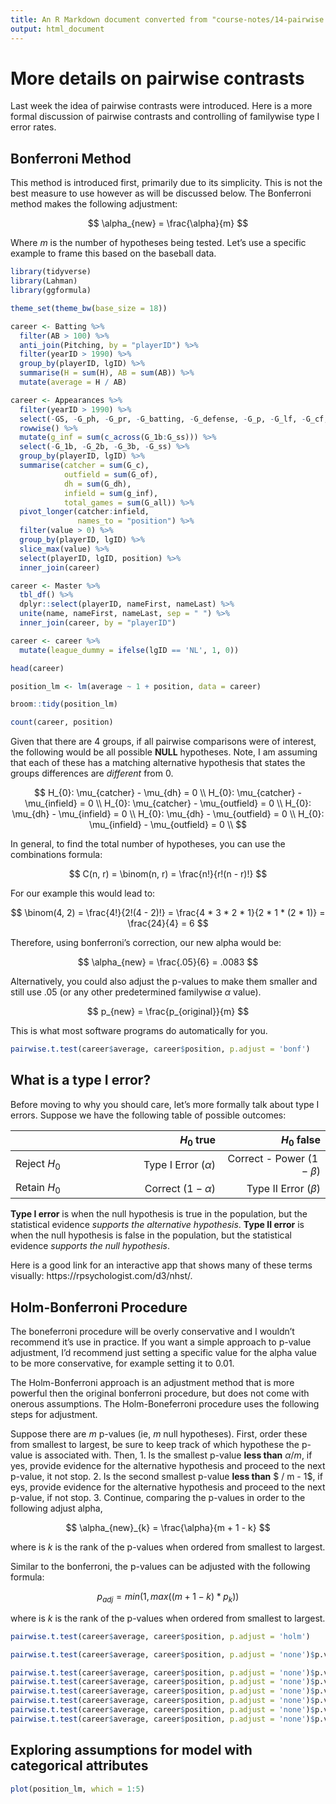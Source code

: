 ```yaml
---
title: An R Markdown document converted from "course-notes/14-pairwise.ipynb"
output: html_document
---
```


# More details on pairwise contrasts

Last week the idea of pairwise contrasts were introduced. Here is a more formal discussion of pairwise contrasts and controlling of familywise type I error rates. 

## Bonferroni Method

This method is introduced first, primarily due to its simplicity. This is not the best measure to use however as will be discussed below. The Bonferroni method makes the following adjustment:

$$ 
\alpha_{new} = \frac{\alpha}{m}
$$

Where $m$ is the number of hypotheses being tested. Let's use a specific example to frame this based on the baseball data. 

```r
library(tidyverse)
library(Lahman)
library(ggformula)

theme_set(theme_bw(base_size = 18))

career <- Batting %>%
  filter(AB > 100) %>%
  anti_join(Pitching, by = "playerID") %>%
  filter(yearID > 1990) %>%
  group_by(playerID, lgID) %>%
  summarise(H = sum(H), AB = sum(AB)) %>%
  mutate(average = H / AB)

career <- Appearances %>%
  filter(yearID > 1990) %>%
  select(-GS, -G_ph, -G_pr, -G_batting, -G_defense, -G_p, -G_lf, -G_cf, -G_rf) %>%
  rowwise() %>%
  mutate(g_inf = sum(c_across(G_1b:G_ss))) %>%
  select(-G_1b, -G_2b, -G_3b, -G_ss) %>%
  group_by(playerID, lgID) %>%
  summarise(catcher = sum(G_c),
            outfield = sum(G_of),
            dh = sum(G_dh),
            infield = sum(g_inf),
            total_games = sum(G_all)) %>%
  pivot_longer(catcher:infield,
               names_to = "position") %>%
  filter(value > 0) %>%
  group_by(playerID, lgID) %>%
  slice_max(value) %>%
  select(playerID, lgID, position) %>%
  inner_join(career)

career <- Master %>%
  tbl_df() %>%
  dplyr::select(playerID, nameFirst, nameLast) %>%
  unite(name, nameFirst, nameLast, sep = " ") %>%
  inner_join(career, by = "playerID")

career <- career %>%
  mutate(league_dummy = ifelse(lgID == 'NL', 1, 0))

head(career)
```

```r

position_lm <- lm(average ~ 1 + position, data = career)

broom::tidy(position_lm)
```

```r
count(career, position)
```

Given that there are 4 groups, if all pairwise comparisons were of interest, the following would be all possible **NULL** hypotheses. Note, I am assuming that each of these has a matching alternative hypothesis that states the groups differences are *different* from 0.

$$
H_{0}: \mu_{catcher} - \mu_{dh} = 0 \\
H_{0}: \mu_{catcher} - \mu_{infield} = 0 \\
H_{0}: \mu_{catcher} - \mu_{outfield} = 0 \\
H_{0}: \mu_{dh} - \mu_{infield} = 0 \\
H_{0}: \mu_{dh} - \mu_{outfield} = 0 \\
H_{0}: \mu_{infield} - \mu_{outfield} = 0 \\
$$

In general, to find the total number of hypotheses, you can use the combinations formula:

$$
C(n, r) = \binom(n, r) = \frac{n!}{r!(n - r)!}
$$

For our example this would lead to:

$$
\binom(4, 2) = \frac{4!}{2!(4 - 2)!} = \frac{4 * 3 * 2 * 1}{2 * 1 * (2 * 1)} = \frac{24}{4} = 6
$$

Therefore, using bonferroni's correction, our new alpha would be:

$$
\alpha_{new} = \frac{.05}{6} = .0083
$$

Alternatively, you could also adjust the p-values to make them smaller and still use .05 (or any other predetermined familywise $\alpha$ value).

$$
p_{new} = \frac{p_{original}}{m}
$$

This is what most software programs do automatically for you. 

```r
pairwise.t.test(career$average, career$position, p.adjust = 'bonf')
```

## What is a type I error?

Before moving to why you should care, let's more formally talk about type I errors. Suppose we have the following table of possible outcomes:

|                | $H_{0}$ true | $H_{0}$ false | 
|:---------------|-------------:|--------------:|
| Reject $H_{0}$ | Type I Error ($\alpha$) | Correct - Power ($1 - \beta$)    | 
| Retain $H_{0}$ | Correct  ($1 - \alpha$)    | Type II Error ($\beta$) |

**Type I error** is when the null hypothesis is true in the population, but the statistical evidence *supports the alternative hypothesis*. 
**Type II error** is when the null hypothesis is false in the population, but the statistical evidence *supports the null hypothesis*. 

Here is a good link for an interactive app that shows many of these terms visually: https://rpsychologist.com/d3/nhst/. 

## Holm-Bonferroni Procedure

The boneferroni procedure will be overly conservative and I wouldn't recommend it's use in practice. If you want a simple approach to p-value adjustment, I'd recommend just setting a specific value for the alpha value to be more conservative, for example setting it to 0.01. 

The Holm-Bonferroni approach is an adjustment method that is more powerful then the original bonferroni procedure, but does not come with onerous assumptions. The Holm-Boneferroni procedure uses the following steps for adjustment. 

Suppose there are $m$ p-values (ie, $m$ null hypotheses). First, order these from smallest to largest, be sure to keep track of which hypothese the p-value is associated with. Then, 
1. Is the smallest p-value **less than** $\alpha / m$, if yes, provide evidence for the alternative hypothesis and proceed to the next p-value, it not stop.
2. Is the second smallest p-value **less than** $ \alpha / m - 1$, if eys, provide evidence for the alternative hypothesis and proceed to the next p-value, if not stop.
3. Continue, comparing the p-values in order to the following adjust alpha, 

$$
\alpha_{new}_{k} = \frac{\alpha}{m + 1 - k}
$$

where is $k$ is the rank of the p-values when ordered from smallest to largest. 

Similar to the bonferroni, the p-values can be adjusted with the following formula: 

$$
p_{adj} = min(1, max((m + 1 - k) * p_{k} ))
$$

where is $k$ is the rank of the p-values when ordered from smallest to largest. 

```r
pairwise.t.test(career$average, career$position, p.adjust = 'holm')
```

```r
pairwise.t.test(career$average, career$position, p.adjust = 'none')$p.value
```

```r
pairwise.t.test(career$average, career$position, p.adjust = 'none')$p.value[3] * (6 + 1 - 1)
pairwise.t.test(career$average, career$position, p.adjust = 'none')$p.value[2] * (6 + 1 - 2)
pairwise.t.test(career$average, career$position, p.adjust = 'none')$p.value[1] * (6 + 1 - 3)
pairwise.t.test(career$average, career$position, p.adjust = 'none')$p.value[9] * (6 + 1 - 4)
pairwise.t.test(career$average, career$position, p.adjust = 'none')$p.value[5] * (6 + 1 - 5)
pairwise.t.test(career$average, career$position, p.adjust = 'none')$p.value[6] * (6 + 1 - 6)
```

## Exploring assumptions for model with categorical attributes

```r
plot(position_lm, which = 1:5)
```

